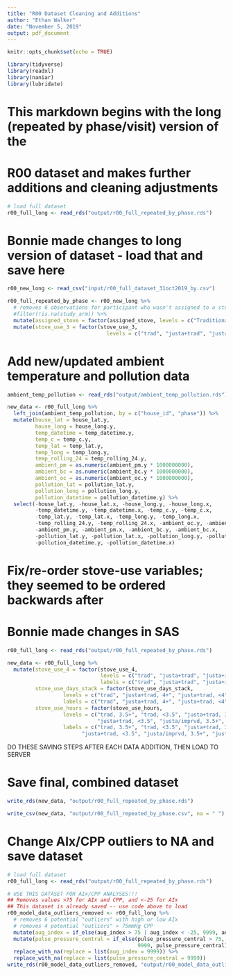 ```yaml
---
title: "R00 Dataset Cleaning and Additions"
author: "Ethan Walker"
date: "November 5, 2019"
output: pdf_document
---
```


```r
knitr::opts_chunk$set(echo = TRUE)
```

```r
library(tidyverse)
library(readxl)
library(naniar)
library(lubridate)
```

# This markdown begins with the long (repeated by phase/visit) version of the
# R00 dataset and makes further additions and cleaning adjustments
```r
# load full dataset
r00_full_long <- read_rds("output/r00_full_repeated_by_phase.rds") 
```

# Bonnie made changes to long version of dataset - load that and save here
```r
r00_new_long <- read_csv("input/r00_full_dataset_31oct2019_by.csv")

r00_full_repeated_by_phase <- r00_new_long %>% 
  # removes 6 observations for participant who wasn't assigned to a study arm
  #filter(!is.na(study_arm)) %>% 
  mutate(assigned_stove = factor(assigned_stove, levels = c("Traditional", "Justa"))) %>% 
  mutate(stove_use_3 = factor(stove_use_3, 
                                levels = c("trad", "justa+trad", "justa/imprvd"))) 
```

# Add new/updated ambient temperature and pollution data
```r
ambient_temp_pollution <- read_rds("output/ambient_temp_pollution.rds")

new_data <- r00_full_long %>% 
  left_join(ambient_temp_pollution, by = c("house_id", "phase")) %>% 
  mutate(house_lat = house_lat.y,
         house_long = house_long.y,
         temp_datetime = temp_datetime.y,
         temp_c = temp_c.y,
         temp_lat = temp_lat.y,
         temp_long = temp_long.y,
         temp_rolling_24 = temp_rolling_24.y,
         ambient_pm = as.numeric(ambient_pm.y * 1000000000),
         ambient_bc = as.numeric(ambient_bc.y * 1000000000),
         ambient_oc = as.numeric(ambient_oc.y * 1000000000),
         pollution_lat = pollution_lat.y,
         pollution_long = pollution_long.y,
         pollution_datetime = pollution_datetime.y) %>% 
  select(-house_lat.y, -house_lat.x, -house_long.y, -house_long.x,
         -temp_datetime.y, -temp_datetime.x, -temp_c.y, -temp_c.x,
         -temp_lat.y, -temp_lat.x, -temp_long.y, -temp_long.x,
         -temp_rolling_24.y, -temp_rolling_24.x, -ambient_oc.y, -ambient_oc.x,
         -ambient_pm.y, -ambient_pm.x, -ambient_bc.y, -ambient_bc.x,
         -pollution_lat.y, -pollution_lat.x, -pollution_long.y, -pollution_long.x,
         -pollution_datetime.y, -pollution_datetime.x)
```

# Fix/re-order stove-use variables; they seemed to be ordered backwards after
# Bonnie made changes in SAS
```r
r00_full_long <- read_rds("output/r00_full_repeated_by_phase.rds")

new_data <- r00_full_long %>% 
  mutate(stove_use_4 = factor(stove_use_4,
                              levels = c("trad", "justa+trad", "justa+imp", "justa"),
                              labels = c("trad", "justa+trad", "justa+imp", "justa")),
         stove_use_days_stack = factor(stove_use_days_stack,
                  levels = c("trad", "justa+trad, 4+", "justa+trad, <4", "justa/imprvd"),
                  labels = c("trad", "justa+trad, 4+", "justa+trad, <4", "justa/imprvd")),
         stove_use_hours = factor(stove_use_hours,
                  levels = c("trad, 3.5+", "trad, <3.5", "justa+trad, 3.5+",
                             "justa+trad, <3.5", "justa/imprvd, 3.5+", "justa/imprvd, <3.5"),
                  labels = c("trad, 3.5+", "trad, <3.5", "justa+trad, 3.5+",
                        "justa+trad, <3.5", "justa/imprvd, 3.5+", "justa/imprvd, <3.5")))
```





################ DO THESE SAVING STEPS AFTER EACH DATA ADDITION, THEN LOAD TO SERVER
# Save final, combined dataset
```r
write_rds(new_data, "output/r00_full_repeated_by_phase.rds")

write_csv(new_data, "output/r00_full_repeated_by_phase.csv", na = " ")
```

# Change AIx/CPP outliers to NA and save dataset
```r
# load full dataset
r00_full_long <- read_rds("output/r00_full_repeated_by_phase.rds")

# USE THIS DATASET FOR AIx/CPP ANALYSES!!!
## Removes values >75 for AIx and CPP, and <-25 for AIx
## This dataset is already saved -- use code above to load
r00_model_data_outliers_removed <- r00_full_long %>% 
  # removes 6 potential "outliers" with high or low AIx
  # removes 4 potential "outliers" > 75mmHg CPP
  mutate(aug_index = if_else(aug_index > 75 | aug_index < -25, 9999, aug_index)) %>% 
  mutate(pulse_pressure_central = if_else(pulse_pressure_central > 75,
                                          9999, pulse_pressure_central)) %>% 
  replace_with_na(replace = list(aug_index = 9999)) %>% 
  replace_with_na(replace = list(pulse_pressure_central = 9999)) 
write_rds(r00_model_data_outliers_removed, "output/r00_model_data_outliers_removed.rds")
```
